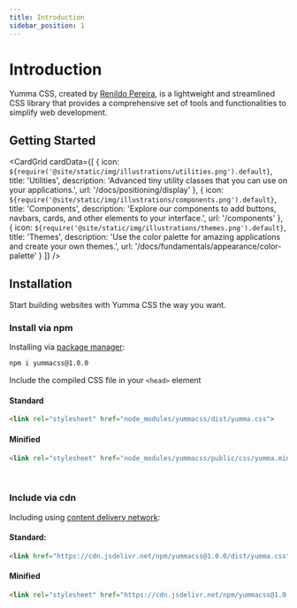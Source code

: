 ```yaml
---
title: Introduction
sidebar_position: 1
---
```



# Introduction

Yumma CSS, created by [Renildo Pereira](https://rrenildopereiraa.github.io/renildo/), is a lightweight and streamlined CSS library that provides a comprehensive set of tools and functionalities to simplify web development.

## Getting Started

<CardGrid
 cardData={[
    {
      icon: `${require('@site/static/img/illustrations/utilities.png').default}`,
      title: 'Utilities',
      description: 'Advanced tiny utility classes that you can use on your applications.',
      url: '/docs/positioning/display'
    },
    {
      icon: `${require('@site/static/img/illustrations/components.png').default}`,
      title: 'Components',
      description: 'Explore our components to add buttons, navbars, cards, and other elements to your interface.',
      url: '/components'
    },
    {
      icon: `${require('@site/static/img/illustrations/themes.png').default}`,
      title: 'Themes',
      description: 'Use the color palette for amazing applications and create your own themes.',
      url: '/docs/fundamentals/appearance/color-palette'
    }
 ]}
/>

## Installation

Start building websites with Yumma CSS the way you want.

### Install via npm

Installing via [package manager](https://www.npmjs.com/package/yummacss):

```bash
npm i yummacss@1.0.0
```

Include the compiled CSS file in your `<head>` element

#### Standard

```html
<link rel="stylesheet" href="node_modules/yummacss/dist/yumma.css">
```
#### Minified

```html
<link rel="stylesheet" href="node_modules/yummacss/public/css/yumma.min.css">
```

<br/>

### Include via cdn

Including using [content delivery network](https://www.jsdelivr.com/package/npm/yummacss):

#### Standard:

```html
<link href="https://cdn.jsdelivr.net/npm/yummacss@1.0.0/dist/yumma.css" rel="stylesheet" crossorigin="anonymous">
```

#### Minified

```html
<link rel="stylesheet" href="https://cdn.jsdelivr.net/npm/yummacss@1.0.0/public/css/yumma.min.css" crossorigin="anonymous">
```